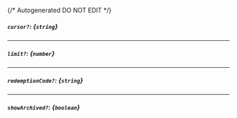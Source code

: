 {/* Autogenerated DO NOT EDIT  */}
##### `cursor?`: *{`string`}*

---
##### `limit?`: *{`number`}*

---
##### `redemptionCode?`: *{`string`}*

---
##### `showArchived?`: *{`boolean`}*



